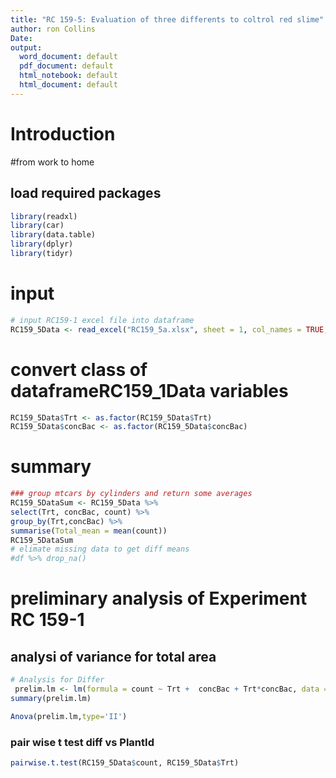 ```yaml
---
title: "RC 159-5: Evaluation of three differents to coltrol red slime"
author: ron Collins
Date: 
output:
  word_document: default
  pdf_document: default
  html_notebook: default
  html_document: default
---
```

# Introduction

#from work to home

## load required packages
```r
library(readxl)
library(car)
library(data.table)
library(dplyr)
library(tidyr)
```

# input
```r
# input RC159-1 excel file into dataframe
RC159_5Data <- read_excel("RC159_5a.xlsx", sheet = 1, col_names = TRUE, col_types = NULL, na = "NA", skip = 0)
```
# convert class of dataframeRC159_1Data variables
```r
RC159_5Data$Trt <- as.factor(RC159_5Data$Trt)
RC159_5Data$concBac <- as.factor(RC159_5Data$concBac)

```

# summary
```r
### group mtcars by cylinders and return some averages
RC159_5DataSum <- RC159_5Data %>%
select(Trt, concBac, count) %>%
group_by(Trt,concBac) %>%
summarise(Total_mean = mean(count))
RC159_5DataSum
# elimate missing data to get diff means
#df %>% drop_na()

```


#  preliminary analysis of Experiment RC 159-1
## analysi of variance for total area
```r
# Analysis for Differ
 prelim.lm <- lm(formula = count ~ Trt +  concBac + Trt*concBac, data = RC159_5Data, na.action=na.omit)
summary(prelim.lm)

Anova(prelim.lm,type='II')
```
### pair wise t test diff vs PlantId
```r
pairwise.t.test(RC159_5Data$count, RC159_5Data$Trt)
```